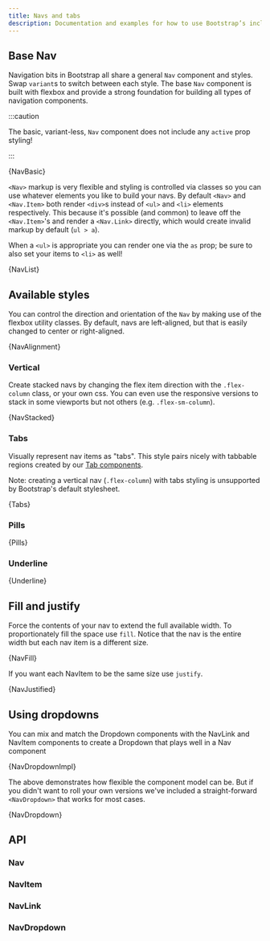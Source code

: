 ```yaml
---
title: Navs and tabs
description: Documentation and examples for how to use Bootstrap’s included navigation components.
---
```



## Base Nav

Navigation bits in Bootstrap all share a general `Nav`
component and styles. Swap `variant`s to switch between each
style. The base `Nav` component is built with flexbox and
provide a strong foundation for building all types of navigation
components.

:::caution

The basic, variant-less, `Nav` component does not include any
`active` prop styling!

:::

<CodeBlock language="jsx" live>
  {NavBasic}
</CodeBlock>

`<Nav>` markup is very flexible and styling is controlled via classes so you can
use whatever elements you like to build your navs. By default `<Nav>` and `<Nav.Item>` both
render `<div>`s instead of `<ul>` and `<li>` elements respectively.
This because it's possible (and common) to leave off the `<Nav.Item>`'s and
render a `<Nav.Link>` directly, which would create invalid markup by default (`ul > a`).

When a `<ul>` is appropriate you can render one via the `as` prop; be sure to
also set your items to `<li>` as well!

<CodeBlock language="jsx" live>
  {NavList}
</CodeBlock>

## Available styles

You can control the direction and orientation of the
`Nav` by making use of the <DocLink path="/utilities/flex#justify-content">flexbox utility</DocLink>
classes. By default, navs are left-aligned, but that is easily changed to center or right-aligned.

<CodeBlock language="jsx" live>
  {NavAlignment}
</CodeBlock>

### Vertical

Create stacked navs by changing the flex item direction with the `.flex-column` class, or
your own css. You can even use the responsive versions to stack in some viewports but not
others (e.g. `.flex-sm-column`).

<CodeBlock language="jsx" live>
  {NavStacked}
</CodeBlock>

### Tabs

Visually represent nav items as "tabs". This style pairs nicely with
tabbable regions created by our [Tab components](./tabs).

Note: creating a vertical nav (`.flex-column`) with tabs styling is unsupported by Bootstrap's
default stylesheet.

<CodeBlock language="jsx" live>
  {Tabs}
</CodeBlock>

### Pills

<CodeBlock language="jsx" live>
  {Pills}
</CodeBlock>

### Underline

<CodeBlock language="jsx" live>
  {Underline}
</CodeBlock>

## Fill and justify

Force the contents of your nav to extend the full available width. To
proportionately fill the space use `fill`. Notice that the
nav is the entire width but each nav item is a different size.

<CodeBlock language="jsx" live>
  {NavFill}
</CodeBlock>

If you want each NavItem to be the same size use `justify`.

<CodeBlock language="jsx" live>
  {NavJustified}
</CodeBlock>

## Using dropdowns

You can mix and match the Dropdown components with the NavLink and
NavItem components to create a Dropdown that plays well in a Nav
component

<CodeBlock language="jsx" live>
  {NavDropdownImpl}
</CodeBlock>

The above demonstrates how flexible the component model can be. But if
you didn't want to roll your own versions we've included a
straight-forward `<NavDropdown>` that works for most cases.

<CodeBlock language="jsx" live>
  {NavDropdown}
</CodeBlock>

## API

### Nav

<PropsTable name="Nav" />

### NavItem

<PropsTable name="NavItem" />

### NavLink

<PropsTable name="NavLink" />

### NavDropdown

<PropsTable name="NavDropdown" />
